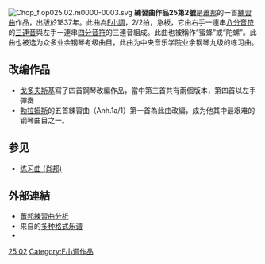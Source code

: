 {{NoteTA
|G1=Music
}}
[[File:Chop_f.op025.02.m0000-0003.svg|thumb]]
{{Listen|filename=Frederic Chopin - Opus 25 - Twelve Grand Etudes - f minor.ogg|title=練習曲作品25第2號|description=演奏：{{link-en|玛莎·戈德斯坦|Martha Goldstein}}|format=[[Ogg|Ogg]]}}
'''練習曲作品25第2號'''是[[蕭邦|蕭邦]]的一首[[練習曲|練習曲]]作品，出版於1837年。此曲為[[F小調|F小調]]，2/2拍，急板，它由右手一連串[[八分音符|八分音符]]的[[連音_(節奏)|三連音]]與左手一連串[[四分音符|四分音符]]的三連音組成。此曲也被稱作“蜜蜂”或“陀螺”。此曲也被选为众多业余钢琴考级曲目，此曲为中央音乐学院业余钢琴九级的练习曲。

==改编作品==
* [[戈多夫斯基|戈多夫斯基]]寫了四首鋼琴改編作品，當中第三首共有兩個版本，第四首以左手彈奏
* [[勃拉姆斯|勃拉姆斯]]的五首練習曲（Anh.1a/1）第一首為此曲改編，成为他其中最艰难的钢琴曲目之一。

== 参见 ==

* [[练习曲_(肖邦)|练习曲 (肖邦)]]

== 外部連結 ==
* [http://www.ourchopin.com/analysis/etude25.html 蕭邦練習曲分析]{{En icon}}
* 来自{{le|乌托邦计划|Mutopia Project}}的[https://www.mutopiaproject.org/cgibin/piece-info.cgi?id=757 多种格式乐谱]
* {{IMSLP2|work=Etudes_Op.25_%28Chopin%2C_Frederic%29|cname=練習曲 Op. 25}}
{{肖邦練習曲}}
[[Category:蕭邦練習曲|25 02]]
[[Category:F小调作品|Category:F小调作品]]